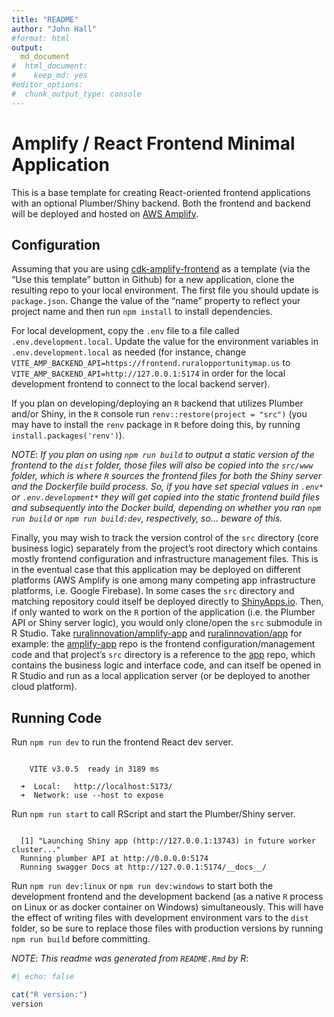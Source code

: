 ```yaml
---
title: "README"
author: "John Hall"
#format: html
output:
  md_document
#  html_document:
#    keep_md: yes
#editor_options:
#  chunk_output_type: console
---
```


Amplify / React Frontend Minimal Application
============================================

This is a base template for creating React-oriented frontend applications with an optional Plumber/Shiny backend. Both the frontend and backend will be deployed and hosted on [AWS Amplify](https://docs.amplify.aws/cli/usage/containers/).


## Configuration

Assuming that you are using [cdk-amplify-frontend](https://github.com/ruralinnovation/cdk-amplify-frontend) as a template (via the "Use this template" button in Github) for a new application, clone the resulting repo to your local environment. The first file you should update is `package.json`. Change the value of the "name" property to reflect your project name and then run `npm install` to install dependencies.

For local development, copy the `.env` file to a file called `.env.development.local`. Update the value for the environment variables in `.env.development.local` as needed (for instance, change `VITE_AMP_BACKEND_API=https://frontend.ruralopportunitymap.us` to `VITE_AMP_BACKEND_API=http://127.0.0.1:5174` in order for the local development frontend to connect to the local backend server).

If you plan on developing/deploying an `R` backend that utilizes Plumber and/or Shiny, in the `R` console run `renv::restore(project = "src")` (you may have to install the `renv` package in `R` before doing this, by running `install.packages('renv')`).

*NOTE*: _If you plan on using `npm run build` to output a static version of the frontend to the `dist` folder, those files will also be copied into the `src/www` folder, which is where `R` sources the frontend files for both the Shiny server and the Dockerfile build process. So, if you have set special values in `.env*` or `.env.development*` they will get copied into the static frontend build files and subsequently into the Docker build, depending on whether you ran `npm run build` or `npm run build:dev`, respectively, so... beware of this._

Finally, you may wish to track the version control of the `src` directory (core business logic) separately from the project's root directory which contains mostly frontend configuration and infrastructure management files. This is in the eventual case that this application may be deployed on different platforms (AWS Amplify is one among many competing app infrastructure platforms, i.e. Google Firebase). In some cases the `src` directory and matching repository could itself be deployed directly to [ShinyApps.io](ShinyApps.io). Then, if only wanted to work on the `R` portion of the application (i.e. the Plumber API or Shiny server logic), you would only clone/open the `src` submodule in R Studio. Take [ruralinnovation/amplify-app](https://github.com/ruralinnovation/amplify-app) and [ruralinnovation/app](https://github.com/ruralinnovation/app) for example: the [amplify-app](https://github.com/ruralinnovation/amplify-app) repo is the frontend configuration/management code and that project's `src` directory is a reference to the [app](https://github.com/ruralinnovation/app) repo, which contains the business logic and interface code, and can itself be opened in R Studio and run as a local application server (or be deployed to another cloud platform).

## Running Code

Run `npm run dev` to run the frontend React dev server.
```

    VITE v3.0.5  ready in 3189 ms

  ➜  Local:   http://localhost:5173/
  ➜  Network: use --host to expose

```

Run `npm run start` to call RScript and start the Plumber/Shiny server.
```

  [1] "Launching Shiny app (http://127.0.0.1:13743) in future worker cluster..."
  Running plumber API at http://0.0.0.0:5174
  Running swagger Docs at http://127.0.0.1:5174/__docs__/

```

Run `npm run dev:linux` or `npm run dev:windows` to start both the development frontend and the development backend (as a native `R` process on Linux or as docker container on Windows) simultaneously. This will have the effect of writing files with development environment vars to the `dist` folder, so be sure to replace those files with production versions by running `npm run build` before committing.

*NOTE*: _This readme was generated from `README.Rmd` by R_:

```r
#| echo: false

cat("R version:")
version
```

